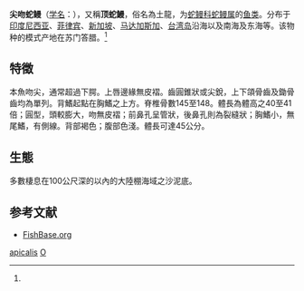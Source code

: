 {{Speciesbox 
| genus = Ophichthus
| species = apicalis
| image = Ophichthys apicalis - 1700-1880 - Print - Iconographia Zoologica - Special Collections University of Amsterdam - UBA01 IZ15200067.tif
| authority = Bennett, 1830<ref name='id5725'>{{cite web| url =http://www.bioinfo.cn/db05/BjdwSpecies.php?action=view&id=5725| title =尖吻蛇鳗| work =中国动物物种编目数据库| publisher =中国科学院微生物研究所| author =中国科学院动物研究所| accessdate =2009-04-11| deadurl =yes| archiveurl =https://web.archive.org/web/20160305083435/http://www.bioinfo.cn/db05/BjdwSpecies.php?action=view&id=5725| archivedate =2016-03-05}}</ref>
}}

'''尖吻蛇鳗'''（[[学名|学名]]：{{lang|la|''Ophichthus apicalis''}}），又稱'''顶蛇鰻'''，俗名為土龍，为[[蛇鳗科|蛇鳗科]][[蛇鳗属|蛇鳗属]]的[[鱼类|鱼类]]。分布于[[印度尼西亚|印度尼西亚]]、[[菲律宾|菲律宾]]、[[新加坡|新加坡]]、[[马达加斯加|马达加斯加]]、[[台湾岛|台湾岛]]沿海以及南海及东海等。该物种的模式产地在苏门答腊。<ref name='id5725'/>

==特徵==
本魚吻尖，通常超過下腭。上唇邊緣無皮褶。齒圓錐狀或尖銳，上下頜骨齒及鋤骨齒均為單列。背鰭起點在胸鰭之上方。脊椎骨數145至148。體長為體高之40至41倍；圓型，頭較膨大，吻無皮褶；前鼻孔呈管狀，後鼻孔則為裂縫狀；胸鰭小，無尾鰭，有側線。背部褐色；腹部色淺。體長可達45公分。

==生態==
多數棲息在100公尺深的以內的大陸棚海域之沙泥底。

== 参考文献 ==
{{reflist}}
{{commons}}
* [http://www.fishbase.org/summary/Ophichthus-apicalis.html FishBase.org] {{Wayback|url=http://www.fishbase.org/summary/Ophichthus-apicalis.html |date=20180220214127 }}
{{Taxonbar|from=Q2742307}}

[[Category:蛇鳗属|apicalis]]
[[Category:1830年描述的鱼类|O]]